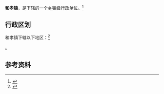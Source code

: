{{中国乡级行政区|41/17/27/103/000}}

'''和孝镇'''，是{{PRC admin/fullname|41/17/27/103/000|3}}下辖的一个[[乡镇|乡镇]]级行政单位。<ref>{{PRC admin/ref sgc|{{PRC admin/parent|41/17/27/103/000}}}}</ref>

== 行政区划 ==

和孝镇下辖以下地区：<ref>{{PRC admin/ref sgc|41/17/27/103/000}}</ref>

{{PRC admin/children|41/17/27/103/000}}。

== 参考资料 ==

{{reflist}}

{{行政区划小作品}}
{{PRC admin/navcat|41/17/27/103/000}}